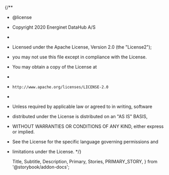 {/\*\*

- @license
- Copyright 2020 Energinet DataHub A/S
-
- Licensed under the Apache License, Version 2.0 (the "License2");
- you may not use this file except in compliance with the License.
- You may obtain a copy of the License at
-
-     http://www.apache.org/licenses/LICENSE-2.0
-
- Unless required by applicable law or agreed to in writing, software
- distributed under the License is distributed on an "AS IS" BASIS,
- WITHOUT WARRANTIES OR CONDITIONS OF ANY KIND, either express or implied.
- See the License for the specific language governing permissions and
- limitations under the License.
  \*/}

  Title,
  Subtitle,
  Description,
  Primary,
  Stories,
  PRIMARY_STORY,
} from '@storybook/addon-docs';

<Title />
<Subtitle />
<Description />
<Primary />

## How to use

### SCSS/CSS

#### CSS Custom Variables

```css
--watt-space-xs
--watt-space-s
--watt-space-m
--watt-space-l
--watt-space-xl
```

#### Mixins

```scss
@use '@energinet-datahub/watt/utils' as watt;

// Inset
@include watt.space-inset-xs;
@include watt.space-inset-s;
@include watt.space-inset-m;
@include watt.space-inset-l;
@include watt.space-inset-xl;

// Inset Squish
@include watt.space-inset-squish-xs;
@include watt.space-inset-squish-s;
@include watt.space-inset-squish-m;
@include watt.space-inset-squish-l;

// Inset Stretch
@include watt.space-inset-stretch-s;
@include watt.space-inset-stretch-m;

// Stack
@include watt.space-stack-xxs;
@include watt.space-stack-xs;
@include watt.space-stack-s;
@include watt.space-stack-m;
@include watt.space-stack-l;
@include watt.space-stack-xl;

// Inline
@include watt.space-inline-xxs;
@include watt.space-inline-xs;
@include watt.space-inline-s;
@include watt.space-inline-m;
@include watt.space-inline-l;
@include watt.space-inline-xl;
```

### HTML

Available classes

```markup
<!-- Inset -->
<div class="watt-space-inset-xs">...</div>
<div class="watt-space-inset-s">...</div>
<div class="watt-space-inset-m">...</div>
<div class="watt-space-inset-l">...</div>
<div class="watt-space-inset-xl">...</div>

<!-- Inset Squish -->
<div class="watt-space-inset-squish-xs">...</div>
<div class="watt-space-inset-squish-s">...</div>
<div class="watt-space-inset-squish-m">...</div>
<div class="watt-space-inset-squish-l">...</div>

<!-- Inset Stretch -->
<div class="watt-space-inset-stretch-s">...</div>
<div class="watt-space-inset-stretch-m">...</div>

<!-- Stack -->
<div class="watt-space-stack-xxs">...</div>
<div class="watt-space-stack-xs">...</div>
<div class="watt-space-stack-s">...</div>
<div class="watt-space-stack-m">...</div>
<div class="watt-space-stack-l">...</div>
<div class="watt-space-stack-xl">...</div>

<!-- Inline -->
<div class="watt-space-inline-xxs">...</div>
<div class="watt-space-inline-xs">...</div>
<div class="watt-space-inline-s">...</div>
<div class="watt-space-inline-m">...</div>
<div class="watt-space-inline-l">...</div>
<div class="watt-space-inline-xl">...</div>
```

<Stories />

  return <SyntaxHighlighter />;
};
